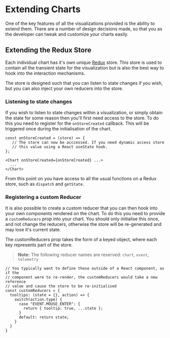 
<Meta title="Extensibility" />

# Extending Charts

One of the key features of all the visualizations provided is the ability to extend them. There are a number of design decisions made, so that you as the developer can tweak and customize your charts easily.

## Extending the Redux Store

Each individual chart has it's own unique [Redux](https://redux.js.org/) store. This store is used to contain all the transient state for the visualization but is also the best way to hook into the interaction mechanisms.

The store is designed such that you can listen to state changes if you wish, but you can also inject your own reducers into the store.

### Listening to state changes

If you wish to listen to state changes within a visualization, or simply obtain the state for some reason then you'll first need access to the store. To do this you need to register for the `onStoreCreated` callback. This will be triggered once during the initialisation of the chart.

```
const onStoreCreated = (store) => {
   // The store can now be acccessed. If you need dynamic access store
   // this value using a React useState hook.
};

<Chart onStoreCreated={onStoreCreated} ...>
  ...
</Chart>
```

From this point on you have access to all the usual functions on a Redux store, such as `dispatch` and `getState`.

### Registering a custom Reducer

It is also possible to create a custom reducer that you can then hook into your own components rendered on the chart. To do this you need to provide a `customReducers` prop into your chart. You should only initialise this once, and not change the reducers, otherwise the store will be re-generated and may lose it's current state.

The customReducers prop takes the form of a keyed object, where each key represents part of the store.

> **Note:** The following reducer names are reserved: `chart`, `event`, `telemetry`

```
// You typically want to define these outside of a React component, as if the
// component were to re-render, the customReducers would take a new reference
// value and cause the store to be re-initialised
const customReducers = {
  tooltips: (state = {}, action) => {
    switch(action.type) {
      case "EVENT.MOUSE_ENTER": {
        return { tooltip: true, ...state };
      }
      default: return state;
    }
  }
}
```
